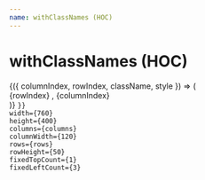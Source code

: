 ```yaml
---
name: withClassNames (HOC)
---
```



# withClassNames (HOC)

<Playground>
  <WindowTable
    enhancer={withClassNames}
    cellClassNames={{
      oddRow: 'row-odd',    // background: yellow;
      evenRow: 'row-even',  // background: yellow;
    }}
    width={497}
    height={297}
    rowCount={500}
    rowHeight={35}
    columnCount={500}
    columnWidth={80}
    fixedLeftCount={1}
    fixedRightCount={1}
    fixedTopCount={1}
    fixedBottomCount={1} >
    {({ columnIndex, rowIndex, className, style }) => (
      <div style={style} className={className} >
        {rowIndex} , {columnIndex}
      </div>
    )}
  </WindowTable>
</Playground>

<Playground>
  <WindowTable
    enhancer={[withClassNames, withColumns]}
    cellClassNames={{
      
    }}
    width={760}
    height={400}
    columns={columns}
    columnWidth={120}
    rows={rows}
    rowHeight={50}
    fixedTopCount={1}
    fixedLeftCount={3}
  >
  </WindowTable>
</Playground>